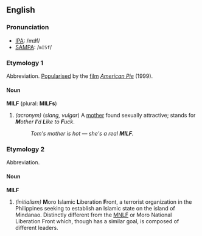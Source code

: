 ==English==
===Pronunciation===
*[[Wiktionary:Pronunciation_key|IPA]]: /mɪɫf/
*[[Wiktionary:Pronunciation_key|SAMPA]]: /<tt>mI5f</tt>/

===Etymology 1===
Abbreviation. [[popularise|Popularised]] by the [[film]] ''[[w:American Pie_(movie)|American Pie]]'' (1999).
====Noun====
'''MILF''' (plural: '''MILFs''') 
# ''(acronym)'' (''slang, vulgar'') A [[mother]] found sexually attractive; stands for '''''M'''other '''I''''d '''L'''ike to '''F'''uck''.
#:''Tom's mother is hot &mdash; she's a real '''MILF'''.''
===Etymology 2===
Abbreviation.
====Noun====
'''MILF'''
# ''(initialism)'' '''M'''oro '''I'''slamic '''L'''iberation '''F'''ront, a terrorist organization in the Philippines seeking to establish an Islamic state on the island of Mindanao. Distinctly different from the [[MNLF]] or Moro National Liberation Front which, though has a similar goal, is composed of different leaders.